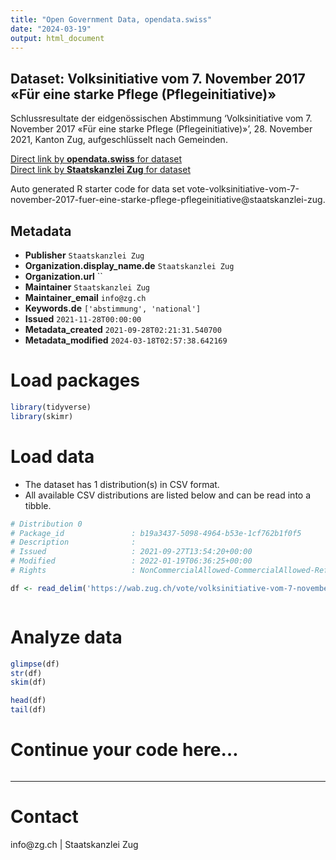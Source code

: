 ```yaml
---
title: "Open Government Data, opendata.swiss"
date: "2024-03-19"
output: html_document
---
```


## Dataset: Volksinitiative vom 7. November 2017 «Für eine starke Pflege (Pflegeinitiative)»

Schlussresultate der eidgenössischen Abstimmung 'Volksinitiative vom 7. November 2017 «Für eine starke Pflege (Pflegeinitiative)»', 28. November 2021, Kanton Zug, aufgeschlüsselt nach Gemeinden.

[Direct link by **opendata.swiss** for dataset](https://opendata.swiss/de/dataset/volksinitiative-vom-7-november-2017-fur-eine-starke-pflege-pflegeinitiative)<br>
[Direct link by **Staatskanzlei Zug** for dataset](https://wab.zug.ch/vote/volksinitiative-vom-7-november-2017-fuer-eine-starke-pflege-pflegeinitiative/data)

Auto generated R starter code for data set vote-volksinitiative-vom-7-november-2017-fuer-eine-starke-pflege-pflegeinitiative@staatskanzlei-zug.

## Metadata

- **Publisher** `Staatskanzlei Zug`
- **Organization.display_name.de** `Staatskanzlei Zug`
- **Organization.url** ``
- **Maintainer** `Staatskanzlei Zug`
- **Maintainer_email** `info@zg.ch`
- **Keywords.de** `['abstimmung', 'national']`
- **Issued** `2021-11-28T00:00:00`
- **Metadata_created** `2021-09-28T02:21:31.540700`
- **Metadata_modified** `2024-03-18T02:57:38.642169`


# Load packages

```r

library(tidyverse)
library(skimr)

```

# Load data

-   The dataset has 1 distribution(s) in CSV format.
-   All available CSV distributions are listed below and can be read into a tibble.

```r

# Distribution 0
# Package_id               : b19a3437-5098-4964-b53e-1cf762b1f0f5
# Description              : 
# Issued                   : 2021-09-27T13:54:20+00:00
# Modified                 : 2022-01-19T06:36:25+00:00
# Rights                   : NonCommercialAllowed-CommercialAllowed-ReferenceRequired

df <- read_delim('https://wab.zug.ch/vote/volksinitiative-vom-7-november-2017-fuer-eine-starke-pflege-pflegeinitiative/data-csv')



```

# Analyze data

```r

glimpse(df)
str(df)
skim(df)

head(df)
tail(df)

```

# Continue your code here...

```r

```

------------------------------------------------------------------------

# Contact

info@zg.ch | Staatskanzlei Zug
